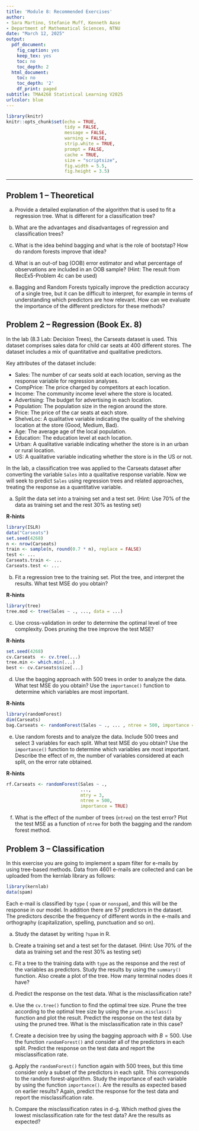 ```yaml
---
title: 'Module 8: Recommended Exercises'
author:
- Sara Martino, Stefanie Muff, Kenneth Aase
- Department of Mathematical Sciences, NTNU
date: "March 12, 2025"
output:
  pdf_document:
    fig_caption: yes
    keep_tex: yes
    toc: no
    toc_depth: 2
  html_document:
    toc: no
    toc_depth: '2'
    df_print: paged
subtitle: TMA4268 Statistical Learning V2025
urlcolor: blue
---
```


```r
library(knitr)
knitr::opts_chunk$set(echo = TRUE,
                      tidy = FALSE,
                      message = FALSE,
                      warning = FALSE,
                      strip.white = TRUE,
                      prompt = FALSE,
                      cache = TRUE,
                      size = "scriptsize",
                      fig.width = 5.5,
                      fig.height = 3.5)
```

---

## Problem 1 -- Theoretical

a) Provide a detailed explanation of the algorithm that is used to fit a regression tree. What is different for a classification tree? 

b) What are the advantages and disadvantages of regression and classification trees?

c) What is the idea behind bagging and what is the role of bootstap? How do random forests improve that idea?

d) What is an out-of bag (OOB) error estimator and what percentage of observations are included in an OOB sample? (Hint: The result from RecEx5-Problem 4c can be used)

e) Bagging and Random Forests typically improve the prediction accuracy of a single tree, but it can be difficult to interpret, for example in terms of understanding which predictors are how relevant. 
How can we evaluate the importance of the different predictors for these methods? 



## Problem 2 -- Regression (Book Ex. 8)

In the lab (8.3 Lab: Decision Trees), the Carseats dataset is used. 
This dataset comprises sales data for child car seats at 400 different stores. The dataset includes a mix of quantitative and qualitative predictors.

Key attributes of the dataset include:

- Sales: The number of car seats sold at each location, serving as the response variable for regression analyses.
- CompPrice: The price charged by competitors at each location.
- Income: The community income level where the store is located.
- Advertising: The budget for advertising in each location.
- Population: The population size in the region around the store.
- Price: The price of the car seats at each store.
- ShelveLoc: A qualitative variable indicating the quality of the shelving location at the store (Good, Medium, Bad).
- Age: The average age of the local population.
- Education: The education level at each location.
- Urban: A qualitative variable indicating whether the store is in an urban or rural location.
- US: A qualitative variable indicating whether the store is in the US or not.

In the lab, a classification tree was applied to the Carseats dataset after converting the variable `Sales` into a qualitative response variable. 
Now we will seek to predict `Sales` using regression trees and related approaches, treating the response as a quantitative variable.

a) Split the data set into a training set and a test set. (Hint: Use 70% of the data as training set and the rest 30% as testing set)

**R-hints**
```r
library(ISLR)
data("Carseats")
set.seed(4268)
n <- nrow(Carseats)
train <- sample(n, round(0.7 * n), replace = FALSE)
test <- ...
Carseats.train <- ...
Carseats.test <- ...
```

b) Fit a regression tree to the training set. Plot the tree, and interpret the results. What test MSE do you obtain?

**R-hints**

```r
library(tree)
tree.mod <- tree(Sales ~ ., ..., data = ...)
```

c) Use cross-validation in order to determine the optimal level of tree complexity. Does pruning the tree improve the test MSE?

**R-hints**

```r
set.seed(4268)
cv.Carseats  <- cv.tree(...) 
tree.min <- which.min(...)
best <- cv.Carseats$size[...]
```

d) Use the bagging approach with 500 trees in order to analyze the data. What test MSE do you obtain? Use the `importance()` function to determine which variables are most important.

**R-hints**

```r
library(randomForest)
dim(Carseats)
bag.Carseats <- randomForest(Sales ~ ., ... , ntree = 500, importance = TRUE)
```

e) Use random forests and to analyze the data. Include 500 trees and select 3 variables for each split. What test MSE do you obtain? Use the `importance()` function to determine which variables are most important. Describe the effect of m, the number of variables considered at each split, on the error rate obtained.

**R-hints**

```r
rf.Carseats <- randomForest(Sales ~ .,
                            ...,
                            mtry = 3,
                            ntree = 500,
                            importance = TRUE)
```


f) What is the effect of the number of trees (`ntree`) on the test error? Plot the test MSE as a function of `ntree` for both the bagging and the random forest method.


## Problem 3 -- Classification

In this exercise you are going to implement a spam filter for e-mails by using tree-based methods. Data from 4601 e-mails are collected and can be uploaded from the kernlab library as follows:
```r
library(kernlab)
data(spam)
```
Each e-mail is classified by `type` ( `spam` or `nonspam`), and this will be the response in our model. In addition there are 57 predictors in the dataset. The predictors describe the frequency of different words in the e-mails and orthography (capitalization, spelling, punctuation and so on).

a) Study the dataset by writing `?spam` in R.

b) Create a training set and a test set for the dataset. (Hint: Use 70% of the data as training set and the rest 30% as testing set)

c) Fit a tree to the training data with `type` as the response and the rest of the variables as predictors. Study the results by using the `summary()` function. Also create a plot of the tree. How many terminal nodes does it have?
  
d) Predict the response on the test data. What is the misclassification rate?
  
e) Use the `cv.tree()` function to find the optimal tree size. Prune the tree according to the optimal tree size by using the `prune.misclass()` function and plot the result. Predict the response on the test data by using the pruned tree. What is the misclassification rate in this case?
  
f) Create a decision tree by using the bagging approach with $B=500$. Use the function `randomForest()` and consider all of the predictors in each split. Predict the response on the test data and report the misclassification rate.

g) Apply the `randomForest()` function again with 500 trees, but this time consider only a subset of the predictors in each split. This corresponds to the random forest-algorithm. Study the importance of each variable by using the function `importance()`. Are the results as expected based on earlier results? Again, predict the response for the test data and report the misclassification rate.

<!-- h) Use `gbm()` to construct a boosted classification tree using 5000 trees, an interaction depth of $d=3$ and a shrinkage parameter of $\lambda=0.001$. Predict the response for the test data and report the misclassification rate. -->

h) Compare the misclassification rates in d-g. 
Which method gives the lowest misclassification rate for the test data? 
Are the results as expected?
